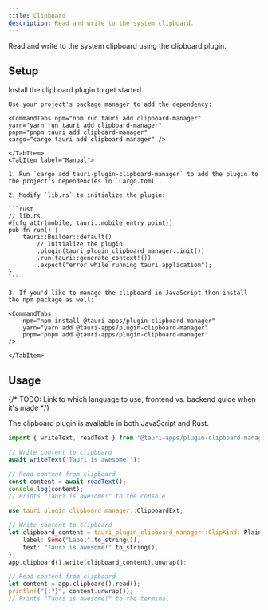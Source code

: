 ```yaml
---
title: Clipboard
description: Read and write to the system clipboard.
---
```



<PluginLinks plugin="clipboard-manager" />
<CompatibilityHover android ios macos debian ubuntu arch />

Read and write to the system clipboard using the clipboard plugin.

## Setup

Install the clipboard plugin to get started.

<Tabs>
    <TabItem label="Automatic">

    Use your project's package manager to add the dependency:

    <CommandTabs npm="npm run tauri add clipboard-manager"
    yarn="yarn run tauri add clipboard-manager"
    pnpm="pnpm tauri add clipboard-manager"
    cargo="cargo tauri add clipboard-manager" />

    </TabItem>
    <TabItem label="Manual">

    1. Run `cargo add tauri-plugin-clipboard-manager` to add the plugin to the project's dependencies in `Cargo.toml`.

    2. Modify `lib.rs` to initialize the plugin:

    ```rust
    // lib.rs
    #[cfg_attr(mobile, tauri::mobile_entry_point)]
    pub fn run() {
        tauri::Builder::default()
            // Initialize the plugin
            .plugin(tauri_plugin_clipboard_manager::init())
            .run(tauri::generate_context!())
            .expect("error while running tauri application");
    }
    ```

    3. If you'd like to manage the clipboard in JavaScript then install the npm package as well:

    <CommandTabs
        npm="npm install @tauri-apps/plugin-clipboard-manager"
        yarn="yarn add @tauri-apps/plugin-clipboard-manager"
        pnpm="pnpm add @tauri-apps/plugin-clipboard-manager"
    />

    </TabItem>

</Tabs>

## Usage

{/* TODO: Link to which language to use, frontend vs. backend guide when it's made */}

The clipboard plugin is available in both JavaScript and Rust.

<Tabs>
<TabItem label="JavaScript">

```js
import { writeText, readText } from '@tauri-apps/plugin-clipboard-manager';

// Write content to clipboard
await writeText('Tauri is awesome!');

// Read content from clipboard
const content = await readText();
console.log(content);
// Prints "Tauri is awesome!" to the console
```

</TabItem>
<TabItem label="Rust">

```rust
use tauri_plugin_clipboard_manager::ClipboardExt;

// Write content to clipboard
let clipboard_content = tauri_plugin_clipboard_manager::ClipKind::PlainText {
    label: Some("Label".to_string()),
    text: "Tauri is awesome!".to_string(),
};
app.clipboard().write(clipboard_content).unwrap();

// Read content from clipboard
let content = app.clipboard().read();
println!("{:?}", content.unwrap());
// Prints "Tauri is awesome!" to the terminal


```

</TabItem>
</Tabs>
